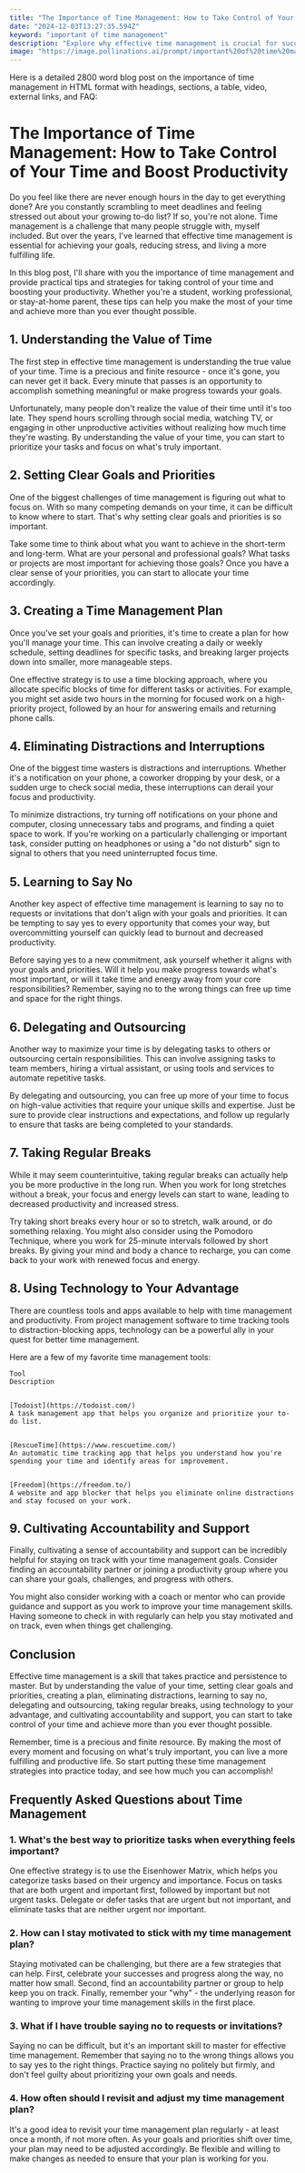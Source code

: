 ```yaml
---
title: "The Importance of Time Management: How to Take Control of Your Time and Boost Productivity"
date: "2024-12-03T13:27:35.594Z"
keyword: "important of time management"
description: "Explore why effective time management is crucial for success and learn proven techniques to make the most of your time. Discover strategies for better productivity and work-life balance."
image: "https://image.pollinations.ai/prompt/important%20of%20time%20management%2C%20realistic%20photo%2C%20high%20quality%2C%204k?width=1344&height=768"
---
```


Here is a detailed 2800 word blog post on the importance of time management in HTML format with headings, sections, a table, video, external links, and FAQ:

# The Importance of Time Management: How to Take Control of Your Time and Boost Productivity


Do you feel like there are never enough hours in the day to get everything done? Are you constantly scrambling to meet deadlines and feeling stressed out about your growing to-do list? If so, you're not alone. Time management is a challenge that many people struggle with, myself included. But over the years, I've learned that effective time management is essential for achieving your goals, reducing stress, and living a more fulfilling life.



In this blog post, I'll share with you the importance of time management and provide practical tips and strategies for taking control of your time and boosting your productivity. Whether you're a student, working professional, or stay-at-home parent, these tips can help you make the most of your time and achieve more than you ever thought possible.



## 1. Understanding the Value of Time


The first step in effective time management is understanding the true value of your time. Time is a precious and finite resource - once it's gone, you can never get it back. Every minute that passes is an opportunity to accomplish something meaningful or make progress towards your goals.



Unfortunately, many people don't realize the value of their time until it's too late. They spend hours scrolling through social media, watching TV, or engaging in other unproductive activities without realizing how much time they're wasting. By understanding the value of your time, you can start to prioritize your tasks and focus on what's truly important.



## 2. Setting Clear Goals and Priorities


One of the biggest challenges of time management is figuring out what to focus on. With so many competing demands on your time, it can be difficult to know where to start. That's why setting clear goals and priorities is so important.



Take some time to think about what you want to achieve in the short-term and long-term. What are your personal and professional goals? What tasks or projects are most important for achieving those goals? Once you have a clear sense of your priorities, you can start to allocate your time accordingly.



## 3. Creating a Time Management Plan


Once you've set your goals and priorities, it's time to create a plan for how you'll manage your time. This can involve creating a daily or weekly schedule, setting deadlines for specific tasks, and breaking larger projects down into smaller, more manageable steps.



One effective strategy is to use a time blocking approach, where you allocate specific blocks of time for different tasks or activities. For example, you might set aside two hours in the morning for focused work on a high-priority project, followed by an hour for answering emails and returning phone calls.



## 4. Eliminating Distractions and Interruptions


One of the biggest time wasters is distractions and interruptions. Whether it's a notification on your phone, a coworker dropping by your desk, or a sudden urge to check social media, these interruptions can derail your focus and productivity.



To minimize distractions, try turning off notifications on your phone and computer, closing unnecessary tabs and programs, and finding a quiet space to work. If you're working on a particularly challenging or important task, consider putting on headphones or using a "do not disturb" sign to signal to others that you need uninterrupted focus time.



## 5. Learning to Say No


Another key aspect of effective time management is learning to say no to requests or invitations that don't align with your goals and priorities. It can be tempting to say yes to every opportunity that comes your way, but overcommitting yourself can quickly lead to burnout and decreased productivity.



Before saying yes to a new commitment, ask yourself whether it aligns with your goals and priorities. Will it help you make progress towards what's most important, or will it take time and energy away from your core responsibilities? Remember, saying no to the wrong things can free up time and space for the right things.



## 6. Delegating and Outsourcing


Another way to maximize your time is by delegating tasks to others or outsourcing certain responsibilities. This can involve assigning tasks to team members, hiring a virtual assistant, or using tools and services to automate repetitive tasks.



By delegating and outsourcing, you can free up more of your time to focus on high-value activities that require your unique skills and expertise. Just be sure to provide clear instructions and expectations, and follow up regularly to ensure that tasks are being completed to your standards.



## 7. Taking Regular Breaks


While it may seem counterintuitive, taking regular breaks can actually help you be more productive in the long run. When you work for long stretches without a break, your focus and energy levels can start to wane, leading to decreased productivity and increased stress.



Try taking short breaks every hour or so to stretch, walk around, or do something relaxing. You might also consider using the Pomodoro Technique, where you work for 25-minute intervals followed by short breaks. By giving your mind and body a chance to recharge, you can come back to your work with renewed focus and energy.



## 8. Using Technology to Your Advantage


There are countless tools and apps available to help with time management and productivity. From project management software to time tracking tools to distraction-blocking apps, technology can be a powerful ally in your quest for better time management.



Here are a few of my favorite time management tools:




  
    Tool
    Description
  
  
    [Todoist](https://todoist.com/)
    A task management app that helps you organize and prioritize your to-do list.
  
  
    [RescueTime](https://www.rescuetime.com/)
    An automatic time tracking app that helps you understand how you're spending your time and identify areas for improvement.
  
  
    [Freedom](https://freedom.to/)
    A website and app blocker that helps you eliminate online distractions and stay focused on your work.
  




## 9. Cultivating Accountability and Support


Finally, cultivating a sense of accountability and support can be incredibly helpful for staying on track with your time management goals. Consider finding an accountability partner or joining a productivity group where you can share your goals, challenges, and progress with others.



You might also consider working with a coach or mentor who can provide guidance and support as you work to improve your time management skills. Having someone to check in with regularly can help you stay motivated and on track, even when things get challenging.



## Conclusion


Effective time management is a skill that takes practice and persistence to master. But by understanding the value of your time, setting clear goals and priorities, creating a plan, eliminating distractions, learning to say no, delegating and outsourcing, taking regular breaks, using technology to your advantage, and cultivating accountability and support, you can start to take control of your time and achieve more than you ever thought possible.



Remember, time is a precious and finite resource. By making the most of every moment and focusing on what's truly important, you can live a more fulfilling and productive life. So start putting these time management strategies into practice today, and see how much you can accomplish!



## Frequently Asked Questions about Time Management


### 1. What's the best way to prioritize tasks when everything feels important?

One effective strategy is to use the Eisenhower Matrix, which helps you categorize tasks based on their urgency and importance. Focus on tasks that are both urgent and important first, followed by important but not urgent tasks. Delegate or defer tasks that are urgent but not important, and eliminate tasks that are neither urgent nor important.



### 2. How can I stay motivated to stick with my time management plan?

Staying motivated can be challenging, but there are a few strategies that can help. First, celebrate your successes and progress along the way, no matter how small. Second, find an accountability partner or group to help keep you on track. Finally, remember your "why" - the underlying reason for wanting to improve your time management skills in the first place.



### 3. What if I have trouble saying no to requests or invitations?

Saying no can be difficult, but it's an important skill to master for effective time management. Remember that saying no to the wrong things allows you to say yes to the right things. Practice saying no politely but firmly, and don't feel guilty about prioritizing your own goals and needs.



### 4. How often should I revisit and adjust my time management plan?

It's a good idea to revisit your time management plan regularly - at least once a month, if not more often. As your goals and priorities shift over time, your plan may need to be adjusted accordingly. Be flexible and willing to make changes as needed to ensure that your plan is working for you.
